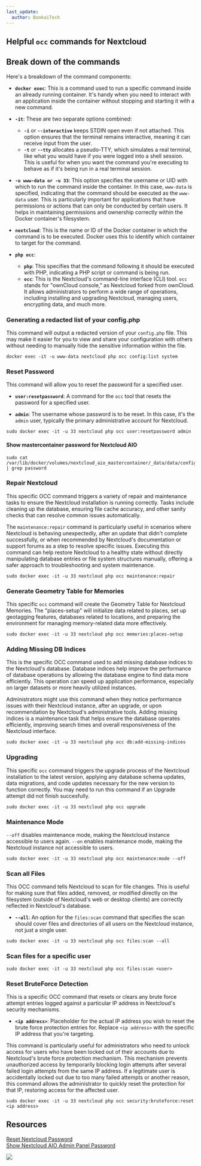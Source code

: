 ```yaml
---
last_update:
  author: BankaiTech
---
```

## Helpful `occ` commands for Nextcloud
## Break down of the commands
Here's a breakdown of the command components:

- **`docker exec`**: This is a command used to run a specific command inside an already running container. It's handy when you need to interact with an application inside the container without stopping and starting it with a new command.

- **`-it`**: These are two separate options combined:
  - **`-i`** or **`--interactive`** keeps STDIN open even if not attached. This option ensures that the terminal remains interactive, meaning it can receive input from the user.
  - **`-t`** or **`--tty`** allocates a pseudo-TTY, which simulates a real terminal, like what you would have if you were logged into a shell session. This is useful for when you want the command you're executing to behave as if it's being run in a real terminal session.

- **`-u www-data or -u 33`**: This option specifies the username or UID with which to run the command inside the container. In this case, `www-data` is specified, indicating that the command should be executed as the `www-data` user. This is particularly important for applications that have permissions or actions that can only be conducted by certain users. It helps in maintaining permissions and ownership correctly within the Docker container's filesystem.

- **`nextcloud`**: This is the name or ID of the Docker container in which the command is to be executed. Docker uses this to identify which container to target for the command.

- **`php occ`**:
  - **`php`**: This specifies that the command following it should be executed with PHP, indicating a PHP script or command is being run.
  - **`occ`**: This is the Nextcloud's command-line interface (CLI) tool. `occ` stands for "ownCloud console," as Nextcloud forked from ownCloud. It allows administrators to perform a wide range of operations, including installing and upgrading Nextcloud, managing users, encrypting data, and much more.

### Generating a redacted list of your config.php
This command will output a redacted version of your `config.php` file. This may make it easier for you to view and share your configuration with others without needing to manually hide the sensitive information within the file.
```
docker exec -it -u www-data nextcloud php occ config:list system
```
### Reset Password
This command will allow you to reset the password for a specified user.
- **`user:resetpassword`**: A command for the `occ` tool that resets the password for a specified user.

- **`admin`**: The username whose password is to be reset. In this case, it's the `admin` user, typically the primary administrative account for Nextcloud.
```
sudo docker exec -it -u 33 nextcloud php occ user:resetpassword admin
```
#### Show mastercontainer password for Nextcloud AIO
```
sudo cat /var/lib/docker/volumes/nextcloud_aio_mastercontainer/_data/data/configuration.json | grep password
```
### Repair Nextcloud
This specific OCC command triggers a variety of repair and maintenance tasks to ensure the Nextcloud installation is running correctly. Tasks include cleaning up the database, ensuring file cache accuracy, and other sanity checks that can resolve common issues automatically.

The `maintenance:repair` command is particularly useful in scenarios where Nextcloud is behaving unexpectedly, after an update that didn't complete successfully, or when recommended by Nextcloud's documentation or support forums as a step to resolve specific issues. Executing this command can help restore Nextcloud to a healthy state without directly manipulating database entries or file system structures manually, offering a safer approach to troubleshooting and system maintenance.

```
sudo docker exec -it -u 33 nextcloud php occ maintenance:repair
```
### Generate Geometry Table for Memories
This specific `occ` command will create the Geometry Table for Nextcloud Memories. The "places-setup" will initialize data related to places, set up geotagging features, databases related to locations, and preparing the environment for managing memory-related data more effectively.
```
sudo docker exec -it -u 33 nextcloud php occ memories:places-setup
```
### Adding Missing DB Indices
This is the specific OCC command used to add missing database indices to the Nextcloud's database. Database indices help improve the performance of database operations by allowing the database engine to find data more efficiently. This operation can speed up application performance, especially on larger datasets or more heavily utilized instances.

Administrators might use this command when they notice performance issues with their Nextcloud instance, after an upgrade, or upon recommendation by Nextcloud's administrative tools. Adding missing indices is a maintenance task that helps ensure the database operates efficiently, improving search times and overall responsiveness of the Nextcloud interface.
```
sudo docker exec -it -u 33 nextcloud php occ db:add-missing-indices
```

### Upgrading
This specific `occ` command triggers the upgrade process of the Nextcloud installation to the latest version, applying any database schema updates, data migrations, and code updates necessary for the new version to function correctly. You may need to run this command if an Upgrade attempt did not finish succesfully.
```
sudo docker exec -it -u 33 nextcloud php occ upgrade
```

### Maintenance Mode
`--off` disables maintenance mode, making the Nextcloud instance accessible to users again.
`--on` enables maintenance mode, making the Nextcloud instance not accessible to users.
```
sudo docker exec -it -u 33 nextcloud php occ maintenance:mode --off
```

### Scan all Files
This OCC command tells Nextcloud to scan for file changes. This is useful for making sure that files added, removed, or modified directly on the filesystem (outside of Nextcloud's web or desktop clients) are correctly reflected in Nextcloud's database.

- **`--all`**: An option for the `files:scan` command that specifies the scan should cover files and directories of all users on the Nextcloud instance, not just a single user.
```
sudo docker exec -it -u 33 nextcloud php occ files:scan --all
```

### Scan files for a specific user
```
sudo docker exec -it -u 33 nextcloud php occ files:scan <user>
```

### Reset BruteForce Detection
This is a specific OCC command that resets or clears any brute force attempt entries logged against a particular IP address in Nextcloud's security mechanisms.

- **`<ip address>`**: Placeholder for the actual IP address you wish to reset the brute force protection entries for. Replace `<ip address>` with the specific IP address that you're targeting.

This command is particularly useful for administrators who need to unlock access for users who have been locked out of their accounts due to Nextcloud's brute force protection mechanism. This mechanism prevents unauthorized access by temporarily blocking login attempts after several failed login attempts from the same IP address. If a legitimate user is accidentally locked out due to too many failed attempts or another reason, this command allows the administrator to quickly reset the protection for that IP, restoring access for the affected user.
```
sudo docker exec -it -u 33 nextcloud php occ security:bruteforce:reset <ip address>
```

## Resources
[Reset Nextcloud Password](https://docs.nextcloud.com/server/latest/admin_manual/configuration_user/reset_admin_password.html) \
[Show Nextcloud AIO Admin Panel Password](https://github.com/nextcloud/all-in-one/discussions/803#discussioncomment-2905075)


<a href="https://www.buymeacoffee.com/BankaiTech"><img src="https://img.buymeacoffee.com/button-api/?text=Buy me a beer&emoji=🍺&slug=BankaiTech&button_colour=FFDD00&font_colour=000000&font_family=Cookie&outline_colour=000000&coffee_colour=ffffff" /></a>

